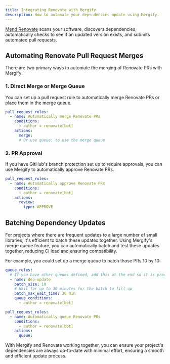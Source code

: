 ```yaml
---
title: Integrating Renovate with Mergify
description: How to automate your dependencies update using Mergify.
---
```



<IntegrationLogo src={renovateLogo} />

[Mend Renovate](https://www.mend.io/renovate/) scans your software, discovers
dependencies, automatically checks to see if an updated version exists, and
submits automated pull requests.

## Automating Renovate Pull Request Merges

There are two primary ways to automate the merging of Renovate PRs with
Mergify:

### 1. Direct Merge or Merge Queue

You can set up a pull request rule to automatically merge Renovate PRs or
place them in the merge queue.

```yaml
pull_request_rules:
  - name: Automatically merge Renovate PRs
    conditions:
      - author = renovate[bot]
    actions:
      merge:
      # Or use queue: to use the merge queue
```

### 2. PR Approval

If you have GitHub's branch protection set up to require approvals, you can use
Mergify to automatically approve Renovate PRs.

```yaml
pull_request_rules:
  - name: Automatically approve Renovate PRs
    conditions:
      - author = renovate[bot]
    actions:
      review:
        type: APPROVE
```

## Batching Dependency Updates

For projects where there are frequent updates to a large number of small
libraries, it's efficient to batch these updates together. Using Mergify's
merge queue feature, you can automatically batch and test these updates
together, reducing CI load and ensuring compatibility.

For example, you could set up a merge queue to batch those PRs 10 by 10:

```yaml
queue_rules:
  # If you have other queues defined, add this at the end so it is processed last
  - name: dep-update
    batch_size: 10
    # Wait for up to 30 minutes for the batch to fill up
    batch_max_wait_time: 30 min
    queue_conditions:
      - author = renovate[bot]

pull_request_rules:
  - name: Automatically queue Renovate PRs
    conditions:
      - author = renovate[bot]
    actions:
      queue:
```

With Mergify and Renovate working together, you can ensure your project's
dependencies are always up-to-date with minimal effort, ensuring a smooth and
efficient update process.
